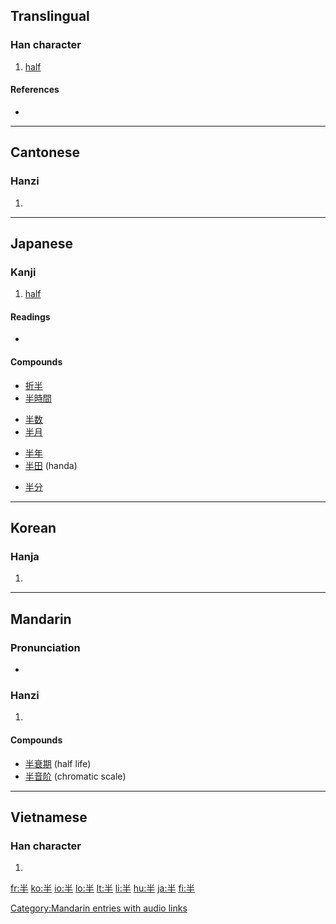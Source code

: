 ==Translingual==
{{stroke order|type=bw}}
===Han character===
{{Han char|rn=24|rad=十|as=03|sn=5|four=9050<sub>0</sub>|canj=火手 (FQ)}}

# [[half]]

====References====
* {{Han ref|kx=0156.070|dkj=02707|dj=0354.060|hdz=10046.010|uh=534A|ud=21322|bh=A562|bd=42338}}

----

==Cantonese==

===Hanzi===
{{yue-hanzi|jyut=|y=bun3}}

# {{defn|Cantonese|sort=十03}}

----

==Japanese==

===Kanji===
{{ja-kanji|grade=2|rs=十03}}

# [[half]]

====Readings====
* {{ja-readings|on=[[はん]] (han)|kun=[[なかば]] (nakaba), [[なかばする]] (nakabasuru)}}

====Compounds====
{{top4}}
* [[折半]]
* [[半時間]]
{{mid4}}
* [[半数]]
* [[半月]]
{{mid4}}
* [[半年]]
* [[半田]] (handa)
{{mid4}}
* [[半分]]
{{bottom}}

----

==Korean==

===Hanja===
{{ko-hanja|hangeul=반|rv=ban|mr=pan}}

# {{defn|Korean|sort=十03}}

----

==Mandarin==

===Pronunciation===
*{{audio|zh-bàn.ogg|audio}}

===Hanzi===
{{cmn-hanzi|pin=[[bàn]] ([[ban4]])|wg=pan<sup>4</sup>}}

# {{defn|Mandarin|sort=十03}}

====Compounds====
*[[半衰期]] (half life)
*[[半音阶]] (chromatic scale)

[[Category:Mandarin entries with audio links]]
----

==Vietnamese==

===Han character===
{{vi-hantu|[[bán]], [[bướng]], [[ban]], [[bận]], [[bớn]]|rs=十03}}

# {{defn|Vietnamese|sort=十03}}

[[fr:半]]
[[ko:半]]
[[io:半]]
[[lo:半]]
[[lt:半]]
[[li:半]]
[[hu:半]]
[[ja:半]]
[[fi:半]]